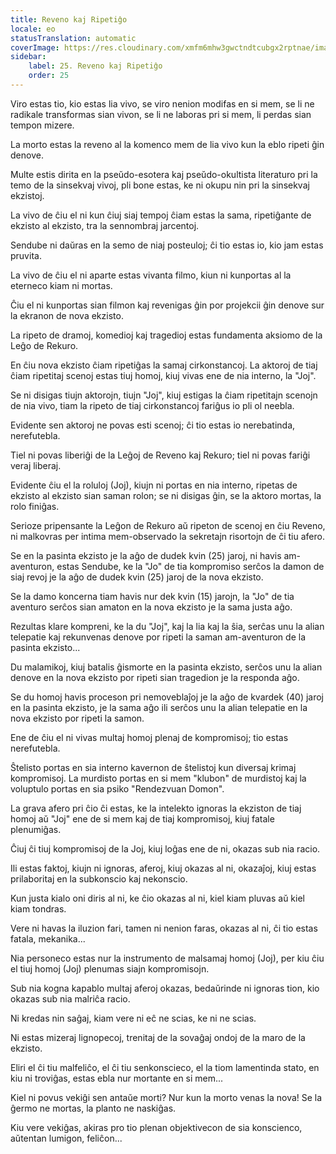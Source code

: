```yaml
---
title: Reveno kaj Ripetiĝo
locale: eo
statusTranslation: automatic
coverImage: https://res.cloudinary.com/xmfm6mhw3gwctndtcubgx2rptnae/image/upload/v1740468922/small_cover_tratado_de_psicologia_revolucionaria_a4c0dca4e0.webp
sidebar:
    label: 25. Reveno kaj Ripetiĝo
    order: 25
---
```

Viro estas tio, kio estas lia vivo, se viro nenion modifas en si mem, se li ne radikale transformas sian vivon, se li ne laboras pri si mem, li perdas sian tempon mizere.

La morto estas la reveno al la komenco mem de lia vivo kun la eblo ripeti ĝin denove.

Multe estis dirita en la pseŭdo-esotera kaj pseŭdo-okultista literaturo pri la temo de la sinsekvaj vivoj, pli bone estas, ke ni okupu nin pri la sinsekvaj ekzistoj.

La vivo de ĉiu el ni kun ĉiuj siaj tempoj ĉiam estas la sama, ripetiĝante de ekzisto al ekzisto, tra la sennombraj jarcentoj.

Sendube ni daŭras en la semo de niaj posteuloj; ĉi tio estas io, kio jam estas pruvita.

La vivo de ĉiu el ni aparte estas vivanta filmo, kiun ni kunportas al la eterneco kiam ni mortas.

Ĉiu el ni kunportas sian filmon kaj revenigas ĝin por projekcii ĝin denove sur la ekranon de nova ekzisto.

La ripeto de dramoj, komedioj kaj tragedioj estas fundamenta aksiomo de la Leĝo de Rekuro.

En ĉiu nova ekzisto ĉiam ripetiĝas la samaj cirkonstancoj. La aktoroj de tiaj ĉiam ripetitaj scenoj estas tiuj homoj, kiuj vivas ene de nia interno, la "Joj".

Se ni disigas tiujn aktorojn, tiujn "Joj", kiuj estigas la ĉiam ripetitajn scenojn de nia vivo, tiam la ripeto de tiaj cirkonstancoj fariĝus io pli ol neebla.

Evidente sen aktoroj ne povas esti scenoj; ĉi tio estas io nerebatinda, nerefutebla.

Tiel ni povas liberiĝi de la Leĝoj de Reveno kaj Rekuro; tiel ni povas fariĝi veraj liberaj.

Evidente ĉiu el la roluloj (Joj), kiujn ni portas en nia interno, ripetas de ekzisto al ekzisto sian saman rolon; se ni disigas ĝin, se la aktoro mortas, la rolo finiĝas.

Serioze pripensante la Leĝon de Rekuro aŭ ripeton de scenoj en ĉiu Reveno, ni malkovras per intima mem-observado la sekretajn risortojn de ĉi tiu afero.

Se en la pasinta ekzisto je la aĝo de dudek kvin (25) jaroj, ni havis am-aventuron, estas Sendube, ke la "Jo" de tia kompromiso serĉos la damon de siaj revoj je la aĝo de dudek kvin (25) jaroj de la nova ekzisto.

Se la damo koncerna tiam havis nur dek kvin (15) jarojn, la "Jo" de tia aventuro serĉos sian amaton en la nova ekzisto je la sama justa aĝo.

Rezultas klare kompreni, ke la du "Joj", kaj la lia kaj la ŝia, serĉas unu la alian telepatie kaj rekunvenas denove por ripeti la saman am-aventuron de la pasinta ekzisto...

Du malamikoj, kiuj batalis ĝismorte en la pasinta ekzisto, serĉos unu la alian denove en la nova ekzisto por ripeti sian tragedion je la responda aĝo.

Se du homoj havis proceson pri nemoveblaĵoj je la aĝo de kvardek (40) jaroj en la pasinta ekzisto, je la sama aĝo ili serĉos unu la alian telepatie en la nova ekzisto por ripeti la samon.

Ene de ĉiu el ni vivas multaj homoj plenaj de kompromisoj; tio estas nerefutebla.

Ŝtelisto portas en sia interno kavernon de ŝtelistoj kun diversaj krimaj kompromisoj. La murdisto portas en si mem "klubon" de murdistoj kaj la voluptulo portas en sia psiko "Rendezvuan Domon".

La grava afero pri ĉio ĉi estas, ke la intelekto ignoras la ekziston de tiaj homoj aŭ "Joj" ene de si mem kaj de tiaj kompromisoj, kiuj fatale plenumiĝas.

Ĉiuj ĉi tiuj kompromisoj de la Joj, kiuj loĝas ene de ni, okazas sub nia racio.

Ili estas faktoj, kiujn ni ignoras, aferoj, kiuj okazas al ni, okazaĵoj, kiuj estas prilaboritaj en la subkonscio kaj nekonscio.

Kun justa kialo oni diris al ni, ke ĉio okazas al ni, kiel kiam pluvas aŭ kiel kiam tondras.

Vere ni havas la iluzion fari, tamen ni nenion faras, okazas al ni, ĉi tio estas fatala, mekanika...

Nia personeco estas nur la instrumento de malsamaj homoj (Joj), per kiu ĉiu el tiuj homoj (Joj) plenumas siajn kompromisojn.

Sub nia kogna kapablo multaj aferoj okazas, bedaŭrinde ni ignoras tion, kio okazas sub nia malriĉa racio.

Ni kredas nin saĝaj, kiam vere ni eĉ ne scias, ke ni ne scias.

Ni estas mizeraj lignopecoj, trenitaj de la sovaĝaj ondoj de la maro de la ekzisto.

Eliri el ĉi tiu malfeliĉo, el ĉi tiu senkonscieco, el la tiom lamentinda stato, en kiu ni troviĝas, estas ebla nur mortante en si mem...

Kiel ni povus vekiĝi sen antaŭe morti? Nur kun la morto venas la nova! Se la ĝermo ne mortas, la planto ne naskiĝas.

Kiu vere vekiĝas, akiras pro tio plenan objektivecon de sia konscienco, aŭtentan lumigon, feliĉon...

